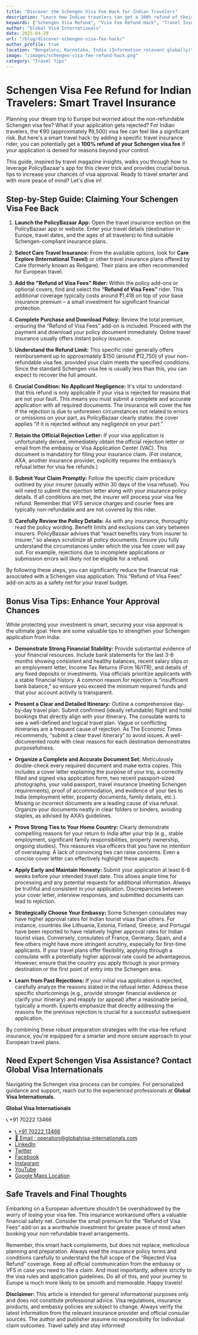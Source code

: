 ```yaml
---
title: "Discover the Schengen Visa Fee Hack for Indian Travelers"
description: "Learn how Indian travelers can get a 100% refund of their Schengen visa fee if their visa application is rejected, using a smart insurance hack via PolicyBazaar."
keywords: ["Schengen Visa Refund", "Visa Fee Refund Hack", "Travel Insurance for Europe", "Schengen Visa Tips India", "PolicyBazaar Visa Refund", "Europe Travel Visa", "Visa Application India", "Indian Travelers Europe", "Travel Insurance Hacks"]
author: "Global Visa Internationals"
date: 2025-04-29
url: "/blog/discover-schengen-visa-fee-hack/"
author_profile: true
location: "Bengaluru, Karnataka, India (Information relevant globally)"
image: "/images/schengen-visa-fee-refund-hack.png"
category: "Travel Tips"
---
```


<!-- Organization Schema -->
<script type="application/ld+json">
{
  "@context": "https://schema.org",
  "@type": "Organization",
  "name": "Global Visa Internationals",
  "url": "https://www.globalvisa-internationals.com",
  "logo": "https://www.globalvisa-internationals.com/gvilogo.png",
  "description": "Discover how Indian travelers can safeguard their Schengen visa application fees with a smart insurance hack and secure refunds in case of visa rejection.",
  "founder": {
    "@type": "Person",
    "name": "Naveen Kumar J"
  },
  "foundingDate": "2016",
  "address": {
    "@type": "PostalAddress",
    "streetAddress": "MG Road",
    "addressLocality": "Bengaluru",
    "addressRegion": "Karnataka",
    "postalCode": "560025",
    "addressCountry": "IN"
  },
  "contactPoint": {
    "@type": "ContactPoint",
    "telephone": "+91-7022213466",
    "contactType": "Customer Support",
    "areaServed": "IN",
    "availableLanguage": ["English", "Hindi", "Kannada", "Tamil"]
  },
  "areaServed": ["IN", "CA", "UK", "EU"],
  "sameAs": [
    "https://www.facebook.com/globalvisainternationals/",
    "https://www.instagram.com/globalvisa_internationals/",
    "https://www.linkedin.com/company/global-visa-internationals/",
    "https://twitter.com/GlobalVisaIntern",
    "https://www.youtube.com/@globalVisaInternationals",
    "https://www.google.com/maps/place/Global+Visa+Internationals/@12.967478,77.6035421,17z"
  ]
}
</script>

<!-- Open Graph Meta Tags -->
<meta property="og:locale" content="en_US">
<meta property="og:type" content="article">
<meta property="og:title" content="Discover the Schengen Visa Fee Hack for Indian Travelers">
<meta property="og:description" content="Learn how Indian travelers can claim a 100% refund on their Schengen visa application fee if their visa gets rejected — using a simple travel insurance hack via PolicyBazaar.">
<meta property="og:url" content="https://www.globalvisa-internationals.com/blog/discover-schengen-visa-fee-hack/">
<meta property="og:image" content="https://www.globalvisa-internationals.com/images/schengen-visa-fee-refund-hack.png">
<meta property="og:image:alt" content="Discover the Schengen Visa Fee Refund Hack for Indian Travelers">
<meta property="og:image:width" content="1600">
<meta property="og:image:height" content="900">
<meta property="og:site_name" content="Global Visa Internationals">

<!-- Twitter Card Meta Tags -->
<meta name="twitter:card" content="summary_large_image">
<meta name="twitter:site" content="@GlobalVisaIntern">
<meta name="twitter:creator" content="@GlobalVisaIntern">
<meta name="twitter:url" content="https://www.globalvisa-internationals.com/blog/discover-schengen-visa-fee-hack/">
<meta name="twitter:title" content="Discover the Schengen Visa Fee Hack for Indian Travelers">
<meta name="twitter:description" content="Learn how Indian travelers can protect their Schengen visa fee by using travel insurance with a special refund feature via PolicyBazaar.">
<meta name="twitter:image" content="https://www.globalvisa-internationals.com/images/schengen-visa-fee-refund-hack.png">
<meta name="twitter:image:alt" content="Visa refund hack for Indian travelers heading to Europe">

<!-- Structured Data (Itemprop) -->
<meta itemprop="name" content="Discover the Schengen Visa Fee Hack for Indian Travelers">
<meta itemprop="description" content="Find out how Indian travelers can easily claim a 100% refund on their Schengen visa fees if the application is rejected, through a smart travel insurance option.">
<meta itemprop="image" content="https://www.globalvisa-internationals.com/images/schengen-visa-fee-refund-hack.png">

# Schengen Visa Fee Refund for Indian Travelers: Smart Travel Insurance

Planning your dream trip to Europe but worried about the non-refundable Schengen visa fee? What if your application gets rejected? For Indian travelers, the €90 (approximately ₹8,500) visa fee can feel like a significant risk. But here's a smart travel hack: by adding a specific travel insurance rider, you can potentially get a **100% refund of your Schengen visa fee** if your application is denied for reasons beyond your control.

This guide, inspired by travel magazine insights, walks you through how to leverage PolicyBazaar's app for this clever trick and provides crucial bonus tips to increase your chances of visa approval. Ready to travel smarter and with more peace of mind? Let's dive in!

## Step-by-Step Guide: Claiming Your Schengen Visa Fee Back

1.  **Launch the PolicyBazaar App:** Open the travel insurance section on the PolicyBazaar app or website. Enter your travel details (destination in Europe, travel dates, and the ages of all travelers) to find suitable Schengen-compliant insurance plans.

2.  **Select Care Travel Insurance:** From the available options, look for **Care Explore (International Travel)** or other travel insurance plans offered by Care (formerly known as Religare). Their plans are often recommended for European travel.

3.  **Add the "Refund of Visa Fees" Rider:** Within the policy add-ons or optional covers, find and select the **“Refund of Visa Fees”** rider. This additional coverage typically costs around ₹1,418 on top of your base insurance premium – a small investment for significant financial protection.

4.  **Complete Purchase and Download Policy:** Review the total premium, ensuring the “Refund of Visa Fees” add-on is included. Proceed with the payment and download your policy document immediately. Online travel insurance usually offers instant policy issuance.

5.  **Understand the Refund Limit:** This specific rider generally offers reimbursement up to approximately $150 (around ₹12,750) of your non-refundable visa fee, provided your claim meets the specified conditions. Since the standard Schengen visa fee is usually less than this, you can expect to recover the full amount.

6.  **Crucial Condition: No Applicant Negligence:** It's vital to understand that this refund is only applicable if your visa is rejected for reasons that are not your fault. This means you must submit a complete and accurate application with all required documents. The insurance will cover the fee if the rejection is due to unforeseen circumstances not related to errors or omissions on your part, as PolicyBazaar clearly states: the cover applies “if it is rejected without any negligence on your part.”

7.  **Retain the Official Rejection Letter:** If your visa application is unfortunately denied, immediately obtain the official rejection letter or email from the embassy or Visa Application Center (VAC). This document is mandatory for filing your insurance claim. (For instance, AXA, another insurance provider, explicitly requires the embassy’s refusal letter for visa fee refunds.)

8.  **Submit Your Claim Promptly:** Follow the specific claim procedure outlined by your insurer (usually within 30 days of the visa refusal). You will need to submit the rejection letter along with your insurance policy details. If all conditions are met, the insurer will process your visa fee refund. Remember that VFS service charges and courier fees are typically non-refundable and are not covered by this rider.

9.  **Carefully Review the Policy Details:** As with any insurance, thoroughly read the policy wording. Benefit limits and exclusions can vary between insurers. PolicyBazaar advises that “exact benefits vary from insurer to insurer,” so always scrutinize all policy documents. Ensure you fully understand the circumstances under which the visa fee cover will pay out. For example, rejections due to incomplete applications or submission errors will likely not be eligible for a refund.

By following these steps, you can significantly reduce the financial risk associated with a Schengen visa application. This “Refund of Visa Fees” add-on acts as a safety net for your travel budget.

## Bonus Visa Tips: Enhance Your Approval Chances

While protecting your investment is smart, securing your visa approval is the ultimate goal. Here are some valuable tips to strengthen your Schengen application from India:

* **Demonstrate Strong Financial Stability:** Provide substantial evidence of your financial resources. Include bank statements for the last 3-6 months showing consistent and healthy balances, recent salary slips or an employment letter, Income Tax Returns (Form 16/ITR), and details of any fixed deposits or investments. Visa officials prioritize applicants with a stable financial history. A common reason for rejection is “insufficient bank balance,” so ensure you exceed the minimum required funds and that your account activity is transparent.

* **Present a Clear and Detailed Itinerary:** Outline a comprehensive day-by-day travel plan. Submit confirmed (ideally refundable) flight and hotel bookings that directly align with your itinerary. The consulate wants to see a well-defined and logical travel plan. Vague or conflicting itineraries are a frequent cause of rejection. As The Economic Times recommends, “submit a clear travel itinerary” to avoid issues. A well-documented route with clear reasons for each destination demonstrates purposefulness.

* **Organize a Complete and Accurate Document Set:** Meticulously double-check every required document and make extra copies. This includes a cover letter explaining the purpose of your trip, a correctly filled and signed visa application form, two recent passport-sized photographs, your valid passport, travel insurance (meeting Schengen requirements), proof of accommodation, and evidence of your ties to India (employment letter, property documents, family details, etc.). Missing or incorrect documents are a leading cause of visa refusal. Organize your documents neatly in clear folders or binders, avoiding staples, as advised by AXA’s guidelines.

* **Prove Strong Ties to Your Home Country:** Clearly demonstrate compelling reasons for your return to India after your trip (e.g., stable employment, significant family responsibilities, property ownership, ongoing studies). This reassures visa officers that you have no intention of overstaying. A lack of convincing ties can raise concerns. Even a concise cover letter can effectively highlight these aspects.

* **Apply Early and Maintain Honesty:** Submit your application at least 6-8 weeks before your intended travel date. This allows ample time for processing and any potential requests for additional information. Always be truthful and consistent in your application. Discrepancies between your cover letter, interview responses, and submitted documents can lead to rejection.

* **Strategically Choose Your Embassy:** Some Schengen consulates may have higher approval rates for Indian tourist visas than others. For instance, countries like Lithuania, Estonia, Finland, Greece, and Portugal have been reported to have relatively higher approval rates for Indian tourist visas. Conversely, consulates of France, Germany, Spain, and a few others might have more stringent scrutiny, especially for first-time applicants. If your travel plans offer flexibility, applying through a consulate with a potentially higher approval rate could be advantageous. However, ensure that the country you apply through is your primary destination or the first point of entry into the Schengen area.

* **Learn from Past Rejections:** If your initial visa application is rejected, carefully analyze the reasons stated in the refusal letter. Address these specific shortcomings (e.g., provide stronger financial evidence or clarify your itinerary) and reapply (or appeal) after a reasonable period, typically a month. Experts emphasize that directly addressing the reasons for the previous rejection is crucial for a successful subsequent application.

By combining these robust preparation strategies with the visa-fee refund insurance, you're equipped for a smarter and more secure approach to your European travel plans.

## Need Expert Schengen Visa Assistance? Contact Global Visa Internationals

Navigating the Schengen visa process can be complex. For personalized guidance and support, reach out to the experienced professionals at **Global Visa Internationals**.

**Global Visa Internationals**

📞 +91 70222 13466
- [ 📞 +91 70222 13466](https://wa.me/+917022213466)
- [📧 Email : operation@globalvisa-internationals.com](operations@globalvisa-internationals.com)
- [LinkedIn  ](https://www.linkedin.com/company/global-visa-internationals/)
- [Twitter ](https://twitter.com/GlobalVisaIntern)
- [Facebook ](https://www.facebook.com/globalvisainternationals/)
- [Instagram ](https://www.instagram.com/globalvisa_internationals/)
- [YouTube](https://www.youtube.com/@globalVisaInternationals)
- [Google Maps Location](https://www.google.com/maps/place/Global+Visa+Internationals/@12.967478,77.6035421,17z/data=!3m1!4b1!4m6!3m5!1s0x3bae15d5613d9a4b:0xea0b2fbdf4f08876!8m2!3d12.967478!4d77.606117!16s%2Fg%2F11c0vm9rhs?entry=ttu&g_ep=EgoyMDI1MDQxNC4xIKXMDSoASAFQAw%3D%3D)

## Safe Travels and Final Thoughts

Embarking on a European adventure shouldn't be overshadowed by the worry of losing your visa fee. This insurance workaround offers a valuable financial safety net. Consider the small premium for the “Refund of Visa Fees” add-on as a worthwhile investment for greater peace of mind when booking your non-refundable travel arrangements.

Remember, this smart hack complements, but does not replace, meticulous planning and preparation. Always read the insurance policy terms and conditions carefully to understand the full scope of the “Rejected Visa Refund” coverage. Keep all official communication from the embassy or VFS in case you need to file a claim. And most importantly, adhere strictly to the visa rules and application guidelines. Do all of this, and your journey to Europe is much more likely to be smooth and memorable. Happy travels!

**Disclaimer:** This article is intended for general informational purposes only and does not constitute professional advice. Visa regulations, insurance products, and embassy policies are subject to change. Always verify the latest information from the relevant insurance provider and official consular sources. The author and publisher assume no responsibility for individual claim outcomes. Travel safely and stay informed!





